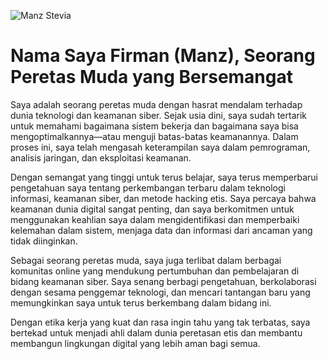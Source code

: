 
![Manz Stevia](https://b.top4top.io/p_31365h8780.jpg)

# Nama Saya Firman (Manz), Seorang Peretas Muda yang Bersemangat

Saya adalah seorang peretas muda dengan hasrat mendalam terhadap dunia teknologi dan keamanan siber. Sejak usia dini, saya sudah tertarik untuk memahami bagaimana sistem bekerja dan bagaimana saya bisa mengoptimalkannya—atau menguji batas-batas keamanannya. Dalam proses ini, saya telah mengasah keterampilan saya dalam pemrograman, analisis jaringan, dan eksploitasi keamanan.

Dengan semangat yang tinggi untuk terus belajar, saya terus memperbarui pengetahuan saya tentang perkembangan terbaru dalam teknologi informasi, keamanan siber, dan metode hacking etis. Saya percaya bahwa keamanan dunia digital sangat penting, dan saya berkomitmen untuk menggunakan keahlian saya dalam mengidentifikasi dan memperbaiki kelemahan dalam sistem, menjaga data dan informasi dari ancaman yang tidak diinginkan.

Sebagai seorang peretas muda, saya juga terlibat dalam berbagai komunitas online yang mendukung pertumbuhan dan pembelajaran di bidang keamanan siber. Saya senang berbagi pengetahuan, berkolaborasi dengan sesama penggemar teknologi, dan mencari tantangan baru yang memungkinkan saya untuk terus berkembang dalam bidang ini.

Dengan etika kerja yang kuat dan rasa ingin tahu yang tak terbatas, saya bertekad untuk menjadi ahli dalam dunia peretasan etis dan membantu membangun lingkungan digital yang lebih aman bagi semua.
